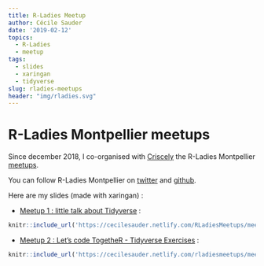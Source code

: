 ```yaml
---
title: R-Ladies Meetup
author: Cécile Sauder
date: '2019-02-12'
topics:
  - R-Ladies
  - meetup
tags:
  - slides
  - xaringan
  - tidyverse
slug: rladies-meetups
header: "img/rladies.svg"
---
```




# R-Ladies Montpellier meetups

Since december 2018, I co-organised with [Criscely](https://twitter.com/CriscelyLP) the R-Ladies Montpellier [meetups](https://www.meetup.com/fr-FR/rladies-montpellier/). 

You can follow R-Ladies Montpellier on [twitter](https://twitter.com/RLadiesMontpel) and [github](https://github.com/r-ladies-montpellier).

Here are my slides (made with xaringan) : 

  - [Meetup 1 : little talk about Tidyverse ](https://cecilesauder.netlify.com/RLadiesMeetups/meetup1_Tidyverse/Tidyverse.html) :

```r
knitr::include_url('https://cecilesauder.netlify.com/RLadiesMeetups/meetup1_Tidyverse/tidyverse#1')
```


  - [Meetup 2 : Let's code TogetheR - Tidyverse Exercises ](https://cecilesauder.netlify.com/RLadiesMeetups/meetup2_Tidyverse_exercises/Tidyverse_exercises.html) : 
  
```r

knitr::include_url('https://cecilesauder.netlify.com/rladiesmeetups/meetup2_tidyverse_exercises/tidyverse_exercises#1')
```
